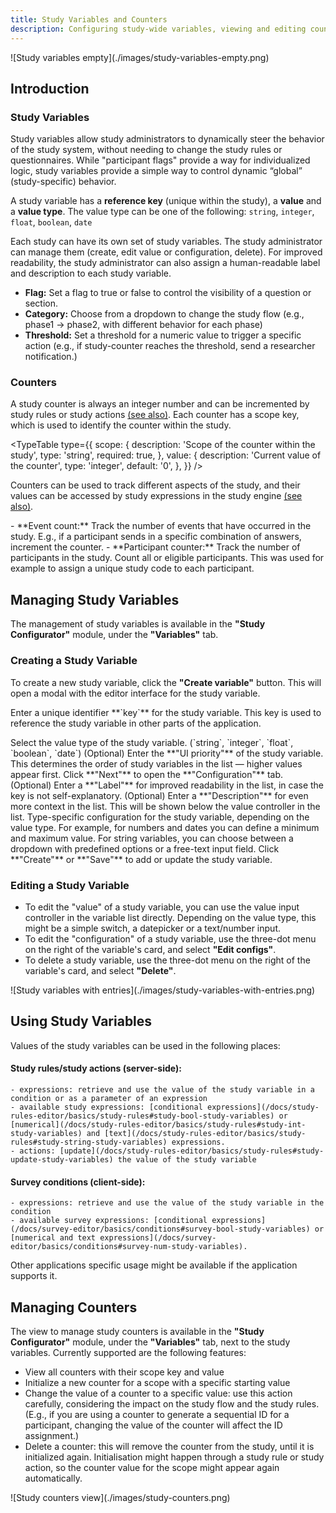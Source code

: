 ```yaml
---
title: Study Variables and Counters
description: Configuring study-wide variables, viewing and editing counter values
---
```




<div className='block mx-auto w-fit'>
![Study variables empty](./images/study-variables-empty.png)
</div>


## Introduction

### Study Variables
Study variables allow study administrators to dynamically steer the behavior of the study system, without needing to change the study rules or questionnaires.
While "participant flags" provide a way for individualized logic, study variables provide a simple way to control dynamic “global” (study-specific) behavior.

A study variable has a **reference key** (unique within the study), a **value** and a **value type**.
The value type can be one of the following: `string`, `integer`, `float`, `boolean`, `date`

Each study can have its own set of study variables. The study administrator can manage them (create, edit value or configuration, delete).
For improved readability, the study administrator can also assign a human-readable label and description to each study variable.

<ExampleBox title="Use Cases">

- **Flag:** Set a flag to true or false to control the visibility of a question or section.
- **Category:** Choose from a dropdown to change the study flow (e.g., phase1 -> phase2, with different behavior for each phase)
- **Threshold:** Set a threshold for a numeric value to trigger a specific action (e.g., if study-counter reaches the threshold, send a researcher notification.)
</ExampleBox>

### Counters

A study counter is always an integer number and can be incremented by study rules or study actions [(see also)](/docs/study-rules-editor/basics/study-rules/#4-increment-and-get-study-counter-value). Each counter has a scope key, which is used to identify the counter within the study.


<TypeTable
  type={{
    scope: {
      description: 'Scope of the counter within the study',
      type: 'string',
      required: true,
    },
    value: {
      description: 'Current value of the counter',
      type: 'integer',
      default: '0',
    },
  }}
/>


Counters can be used to track different aspects of the study, and their values can be accessed by study expressions in the study engine [(see also)](/docs/study-rules-editor/basics/study-rules/#3-get-current-study-counter-value).

<ExampleBox title="Use Cases">
- **Event count:** Track the number of events that have occurred in the study. E.g., if a participant sends in a specific combination of answers, increment the counter.
- **Participant counter:** Track the number of participants in the study. Count all or eligible participants. This was used for example to assign a unique study code to each participant.
</ExampleBox>

## Managing Study Variables

The management of study variables is available in the **"Study Configurator"** module, under the **"Variables"** tab.


### Creating a Study Variable

To create a new study variable, click the **"Create variable"** button. This will open a modal with the editor interface for the study variable.

<Steps>
<Step>
Enter a unique identifier **`key`** for the study variable. This key is used to reference the study variable in other parts of the application.

<ImageZoom
className='p-2 bg-neutral-200 rounded-xl mx-auto'
src={studyVariablesConfig1Img}
width={400}
height={200}
alt="Study variables configuration 1"
/>
</Step>

<Step>
Select the value type of the study variable. (`string`, `integer`, `float`, `boolean`, `date`)
</Step>

<Step>
(Optional) Enter the **"UI priority"** of the study variable. This determines the order of study variables in the list — higher values appear first.
</Step>

<Step>
Click **"Next"** to open the **"Configuration"** tab.
</Step>

<Step>
(Optional) Enter a **"Label"** for improved readability in the list, in case the key is not self-explanatory.
<ImageZoom
className='p-2 bg-neutral-200 rounded-xl mx-auto'
src={studyVariablesConfig2Img}
width={400}
height={200}
alt="Study variables configuration 2"
/>
</Step>

<Step>
(Optional) Enter a **"Description"** for even more context in the list. This will be shown below the value controller in the list.
</Step>

<Step>
Type-specific configuration for the study variable, depending on the value type. For example, for numbers and dates you can define a minimum and maximum value. For string variables, you can choose between a dropdown with predefined options or a free-text input field.
</Step>

<Step>
Click **"Create"** or **"Save"** to add or update the study variable.
</Step>
</Steps>



### Editing a Study Variable

- To edit the "value" of a study variable, you can use the value input controller in the variable list directly. Depending on the value type, this might be a simple switch, a datepicker or a text/number input.
- To edit the "configuration" of a study variable, use the three-dot menu on the right of the variable's card, and select **"Edit configs"**.
- To delete a study variable, use the three-dot menu on the right of the variable's card, and select **"Delete"**.

<div className='block mx-auto w-fit'>
![Study variables with entries](./images/study-variables-with-entries.png)
</div>

## Using Study Variables

Values of the study variables can be used in the following places:
#### **Study rules/study actions** (server-side):
    - expressions: retrieve and use the value of the study variable in a condition or as a parameter of an expression
    - available study expressions: [conditional expressions](/docs/study-rules-editor/basics/study-rules#study-bool-study-variables) or [numerical](/docs/study-rules-editor/basics/study-rules#study-int-study-variables) and [text](/docs/study-rules-editor/basics/study-rules#study-string-study-variables) expressions.
    - actions: [update](/docs/study-rules-editor/basics/study-rules#study-update-study-variables) the value of the study variable
#### **Survey conditions** (client-side):
    - expressions: retrieve and use the value of the study variable in the condition
    - available survey expressions: [conditional expressions](/docs/survey-editor/basics/conditions#survey-bool-study-variables) or [numerical and text expressions](/docs/survey-editor/basics/conditions#survey-num-study-variables).

Other applications specific usage might be available if the application supports it.

## Managing Counters

The view to manage study counters is available in the **"Study Configurator"** module, under the **"Variables"** tab, next to the study variables.
Currently supported are the following features:
- View all counters with their scope key and value
- Initialize a new counter for a scope with a specific starting value
- Change the value of a counter to a specific value: use this action carefully, considering the impact on the study flow and the study rules. (E.g., if you are using a counter to generate a sequential ID for a participant, changing the value of the counter will affect the ID assignment.)
- Delete a counter: this will remove the counter from the study, until it is initialized again. Initialisation might happen through a study rule or study action, so the counter value for the scope might appear again automatically.

<div className='block mx-auto w-fit'>
![Study counters view](./images/study-counters.png)
</div>